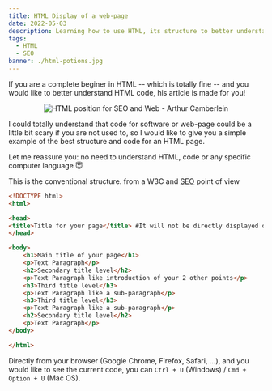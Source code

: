 ```yaml
---
title: HTML Display of a web-page
date: 2022-05-03
description: Learning how to use HTML, its structure to better understand how the web is working. It's here and that would be simple!
tags:
  - HTML
  - SEO
banner: ./html-potions.jpg
---
```


If you are a complete beginer in HTML -- which is totally fine -- and you would like to better understand HTML code, his article is made for you!

<p align="center">
  <img src="./html-potions.jpg" alt="HTML position for SEO and Web - Arthur Camberlein" title="Creating a potion for your website in HTML" />
</p>

I could totally understand that code for software or web-page could be a little bit scary if you are not used to, so I would like to give you a simple example of the best structure and code for an HTML page.

Let me reassure you: no need to understand HTML, code or any specific computer language 😇

This is the conventional structure. from a W3C and [SEO](/tags/seo) point of view

```html
<!DOCTYPE html>
<html>

<head>
<title>Title for your page</title> #It will not be directly displayed on your page, but on search results pages (from Google or Bing for example)
</head>

<body>
    <h1>Main title of your page</h1>
    <p>Text Paragraph</p>
    <h2>Secondary title level</h2>
    <p>Text Paragraph like introduction of your 2 other points</p>
    <h3>Third title level</h3>
    <p>Text Paragraph like a sub-paragraph</p>
    <h3>Third title level</h3>
    <p>Text Paragraph like a sub-paragraph</p>
    <h2>Secondary title level</h2>
    <p>Text Paragraph</p>
</body>

</html>
```


Directly from your browser (Google Chrome, Firefox, Safari, ...), and you would like to see the current code, you can `Ctrl + U` (Windows) / `Cmd + Option + U` (Mac OS).
